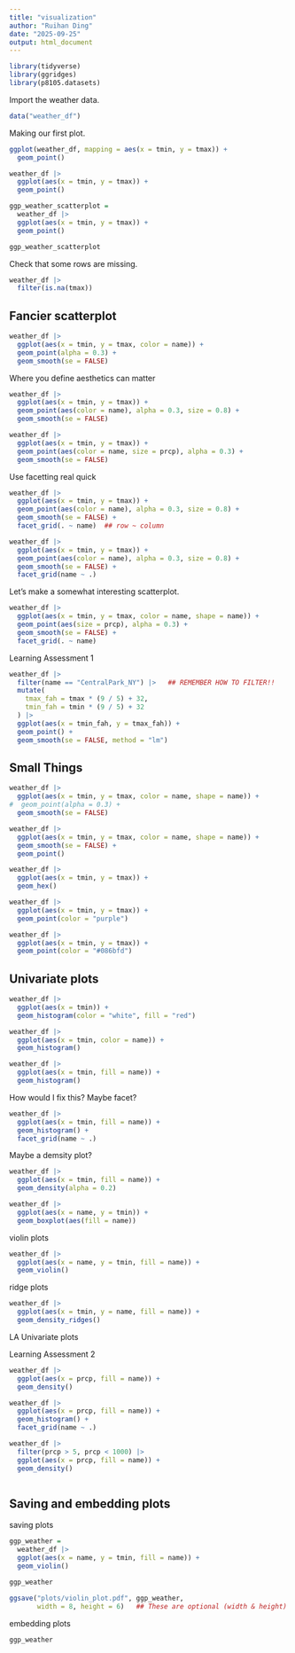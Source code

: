 ```yaml
---
title: "visualization"
author: "Ruihan Ding"
date: "2025-09-25"
output: html_document
---
```


```r
library(tidyverse)
library(ggridges)
library(p8105.datasets)
```

Import the weather data.

```r
data("weather_df")
```

Making our first plot.

```r
ggplot(weather_df, mapping = aes(x = tmin, y = tmax)) +
  geom_point()

```

```r
weather_df |> 
  ggplot(aes(x = tmin, y = tmax)) +
  geom_point()

```

```r
ggp_weather_scatterplot = 
  weather_df |> 
  ggplot(aes(x = tmin, y = tmax)) +
  geom_point()

ggp_weather_scatterplot

```

Check that some rows are missing.

```r
weather_df |> 
  filter(is.na(tmax))

```

## Fancier scatterplot

```r
weather_df |> 
  ggplot(aes(x = tmin, y = tmax, color = name)) +
  geom_point(alpha = 0.3) +
  geom_smooth(se = FALSE)

```

Where you define aesthetics can matter

```r
weather_df |> 
  ggplot(aes(x = tmin, y = tmax)) +
  geom_point(aes(color = name), alpha = 0.3, size = 0.8) +
  geom_smooth(se = FALSE)

```

```r
weather_df |> 
  ggplot(aes(x = tmin, y = tmax)) +
  geom_point(aes(color = name, size = prcp), alpha = 0.3) +
  geom_smooth(se = FALSE)

```

Use facetting real quick

```r
weather_df |> 
  ggplot(aes(x = tmin, y = tmax)) +
  geom_point(aes(color = name), alpha = 0.3, size = 0.8) +
  geom_smooth(se = FALSE) +
  facet_grid(. ~ name)  ## row ~ column

```

```r
weather_df |> 
  ggplot(aes(x = tmin, y = tmax)) +
  geom_point(aes(color = name), alpha = 0.3, size = 0.8) +
  geom_smooth(se = FALSE) +
  facet_grid(name ~ .)

```

Let's make a somewhat interesting scatterplot.

```r
weather_df |> 
  ggplot(aes(x = tmin, y = tmax, color = name, shape = name)) +
  geom_point(aes(size = prcp), alpha = 0.3) +
  geom_smooth(se = FALSE) +
  facet_grid(. ~ name)

```

Learning Assessment 1

```r
weather_df |> 
  filter(name == "CentralPark_NY") |>   ## REMEMBER HOW TO FILTER!!
  mutate(
    tmax_fah = tmax * (9 / 5) + 32,
    tmin_fah = tmin * (9 / 5) + 32
  ) |> 
  ggplot(aes(x = tmin_fah, y = tmax_fah)) +
  geom_point() +
  geom_smooth(se = FALSE, method = "lm")

```

## Small Things

```r
weather_df |> 
  ggplot(aes(x = tmin, y = tmax, color = name, shape = name)) +
#  geom_point(alpha = 0.3) +
  geom_smooth(se = FALSE) 

weather_df |> 
  ggplot(aes(x = tmin, y = tmax, color = name, shape = name)) +
  geom_smooth(se = FALSE) +
  geom_point()
```

```r
weather_df |> 
  ggplot(aes(x = tmin, y = tmax)) +
  geom_hex()

```

```r
weather_df |> 
  ggplot(aes(x = tmin, y = tmax)) +
  geom_point(color = "purple")

weather_df |> 
  ggplot(aes(x = tmin, y = tmax)) +
  geom_point(color = "#086bfd")
```

## Univariate plots

```r
weather_df |> 
  ggplot(aes(x = tmin)) +
  geom_histogram(color = "white", fill = "red")

```

```r
weather_df |> 
  ggplot(aes(x = tmin, color = name)) +
  geom_histogram()

weather_df |> 
  ggplot(aes(x = tmin, fill = name)) +
  geom_histogram()

```

How would I fix this? Maybe facet?

```r
weather_df |> 
  ggplot(aes(x = tmin, fill = name)) +
  geom_histogram() +
  facet_grid(name ~ .)

```

Maybe a demsity plot?

```r
weather_df |> 
  ggplot(aes(x = tmin, fill = name)) +
  geom_density(alpha = 0.2)

```

```r
weather_df |> 
  ggplot(aes(x = name, y = tmin)) +
  geom_boxplot(aes(fill = name))

```

violin plots

```r
weather_df |> 
  ggplot(aes(x = name, y = tmin, fill = name)) +
  geom_violin()

```

ridge plots

```r
weather_df |> 
  ggplot(aes(x = tmin, y = name, fill = name)) +
  geom_density_ridges()

```

LA Univariate plots

Learning Assessment 2

```r
weather_df |> 
  ggplot(aes(x = prcp, fill = name)) +
  geom_density()

weather_df |> 
  ggplot(aes(x = prcp, fill = name)) +
  geom_histogram() +
  facet_grid(name ~ .)

weather_df |> 
  filter(prcp > 5, prcp < 1000) |> 
  ggplot(aes(x = prcp, fill = name)) +
  geom_density()

```

```r


```

## Saving and embedding plots

saving plots

```r
ggp_weather = 
  weather_df |> 
  ggplot(aes(x = name, y = tmin, fill = name)) +
  geom_violin()

ggp_weather

ggsave("plots/violin_plot.pdf", ggp_weather,
       width = 8, height = 6)   ## These are optional (width & height)

```

embedding plots

```r

ggp_weather

```



